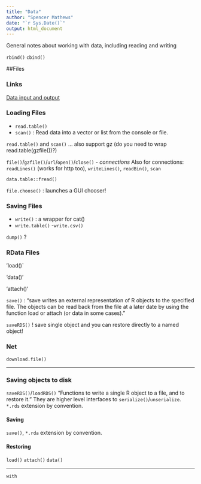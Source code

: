 ```yaml
---
title: "Data"
author: "Spencer Mathews"
date: "`r Sys.Date()`"
output: html_document
---
```


General notes about working with data, including reading and writing 


`rbind()`
`cbind()`




##Files

### Links

[Data input and output](http://www.cookbook-r.com/Data_input_and_output/index.html)


### Loading Files


- `read.table()`
- `scan()` : Read data into a vector or list from the console or file.

`read.table()` and `scan()` ... also support gz (do you need to wrap read.table(gzfile())?)


`file()`/`gzfile()`/`url`/`open()`/`close()` - _connections_
Also for connections: `readLines()` (works for http too), `writeLines()`, `readBin()`, `scan`

`data.table::fread()`

`file.choose()` : launches a GUI chooser!



### Saving Files


- `write()` : a wrapper for cat()
- `write.table()`
    -`write.csv()`


`dump()` ?


### RData Files


'load()`

'data()'

'attach()'

`save()` : "save writes an external representation of R objects to the specified file. The objects can be read back from the file at a later date by using the function load or attach (or data in some cases)."

`saveRDS()` ! save single object and you can restore directly to a named object!


### Net

`download.file()`




---


### Saving objects to disk

`saveRDS()`/`loadRDS()` "Functions to write a single R object to a file, and to restore it."  They are higher level interfaces to `serialize()`/`unserialize`.  `*.rds` extension by convention.

#### Saving
`save()`, `*.rda` extension by convention.

#### Restoring
`load()`
`attach()`
`data()`

---

`with`